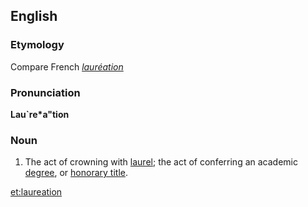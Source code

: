 ==English==

===Etymology===
Compare French ''[[lauréation]]''

===Pronunciation===
'''Lau`re*a"tion'''
{{rfp|lang=en}}

===Noun===
{{head|en|noun}}

# The act of crowning with [[laurel]]; the act of conferring an academic [[degree]], or [[honorary title]].

[[et:laureation]]